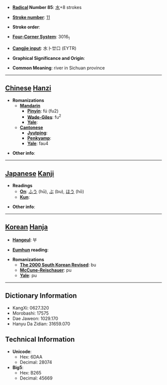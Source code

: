 * '''[[Wiktionary:Chinese radical index| Radical]] Number 85''': [[Wiktionary:Chinese radical index 水|水]]+8 strokes

* '''[[Wiktionary:Chinese total strokes index|Stroke number]]''': [[Wiktionary:Chinese total strokes index 11|11]]

* '''Stroke order''': 

* '''[[Wiktionary:Chinese four corner index|Four-Corner System]]''': 3016<sub>1</sub>

* '''[[Wiktionary:Chinese Cangjie index|Cangjie input]]''': 水卜廿口 (EYTR)

* '''Graphical Significance and Origin''': 

* '''Common Meaning''': river in Sichuan province

----

== [[Chinese]] [[Hanzi]] ==

* '''Romanizations'''
** '''[[Mandarin]]'''
*** '''[[Pinyin]]''': fú (fu2)
*** '''[[Wade-Giles]]''': fu<sup>2</sup>
*** '''[[Yale]]''': 
** '''[[Cantonese]]'''
*** '''[[Jyutping]]''':
*** '''[[Penkyamp]]''': 
*** '''[[Yale]]''': fau4

* '''Other info''': 

----

== [[Japanese]] [[Kanji]] ==

* '''Readings'''
** '''[[On]]''': [[ふう]] (hū), [[ぶ]] (bu), [[ほう]] (hō)
** '''[[Kun]]''': 

* '''Other info''':  

----

== [[Korean]] [[Hanja]] ==

* '''[[Hangeul]]''': 부

* '''[[Eumhun]] reading''': 

* '''Romanizations'''
** '''[[The 2000 South Korean Revised Romanization|The 2000 South Korean Revised]]''': bu
** '''[[McCune-Reischauer]]''': pu
** '''[[Yale]]''': pu

----

== Dictionary Information ==

* KangXi: 0627.320
* Morobashi: 17575
* Dae Jaweon: 1029.170
* Hanyu Da Zidian: 31659.070

== Technical Information ==

* '''Unicode''':
** Hex: 6DAA
** Decimal: 28074
* '''Big5''':
** Hex: B265
** Decimal: 45669